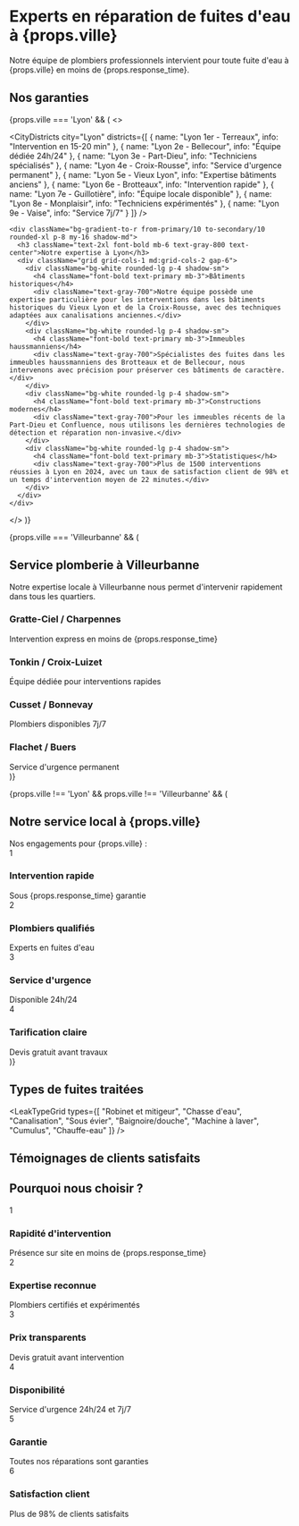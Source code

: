 

<HeroAnimation />

<div className="mb-12 mt-8">
  <h1 className="text-3xl md:text-4xl font-bold text-center bg-gradient-to-r from-primary to-secondary bg-clip-text text-transparent mb-6">Experts en réparation de fuites d'eau à {props.ville}</h1>

  <div className="text-lg text-center text-gray-700 max-w-3xl mx-auto mb-8">
    Notre équipe de plombiers professionnels intervient pour toute fuite d'eau à {props.ville} en moins de {props.response_time}.
  </div>

  <ResponseTimeIndicator time={props.response_time} />
</div>

<div className="grid grid-cols-1 md:grid-cols-2 gap-6 my-16">
  <ServiceCard 
    icon={FaTint} 
    title="Détection de fuite" 
    description="Localisation précise des fuites même les plus difficiles à détecter"
  />
  <ServiceCard 
    icon={FaWrench} 
    title="Réparation immédiate" 
    description="Intervention rapide pour stopper la fuite et réparer définitivement"
  />
  <ServiceCard 
    icon={FaSearch} 
    title="Diagnostic complet" 
    description="Analyse approfondie de votre installation pour prévenir les récidives"
  />
  <ServiceCard 
    icon={FaTools} 
    title="Remplacement si nécessaire" 
    description="Installation de nouvelles pièces ou canalisations si besoin"
  />
</div>

<EmergencyCallToAction />

<div className="my-16">
  <h2 className="text-2xl md:text-3xl font-bold text-center mb-8 bg-gradient-to-r from-primary to-secondary bg-clip-text text-transparent">Nos garanties</h2>
  <Guarantees />
</div>

{props.ville === 'Lyon' && (
  <>
    <div className="my-16">
      <CityDistricts 
        city="Lyon"
        districts={[
          { name: "Lyon 1er - Terreaux", info: "Intervention en 15-20 min" },
          { name: "Lyon 2e - Bellecour", info: "Équipe dédiée 24h/24" },
          { name: "Lyon 3e - Part-Dieu", info: "Techniciens spécialisés" },
          { name: "Lyon 4e - Croix-Rousse", info: "Service d'urgence permanent" },
          { name: "Lyon 5e - Vieux Lyon", info: "Expertise bâtiments anciens" },
          { name: "Lyon 6e - Brotteaux", info: "Intervention rapide" },
          { name: "Lyon 7e - Guillotière", info: "Équipe locale disponible" },
          { name: "Lyon 8e - Monplaisir", info: "Techniciens expérimentés" },
          { name: "Lyon 9e - Vaise", info: "Service 7j/7" }
        ]}
      />
    </div>
    
    <div className="bg-gradient-to-r from-primary/10 to-secondary/10 rounded-xl p-8 my-16 shadow-md">
      <h3 className="text-2xl font-bold mb-6 text-gray-800 text-center">Notre expertise à Lyon</h3>
      <div className="grid grid-cols-1 md:grid-cols-2 gap-6">
        <div className="bg-white rounded-lg p-4 shadow-sm">
          <h4 className="font-bold text-primary mb-3">Bâtiments historiques</h4>
          <div className="text-gray-700">Notre équipe possède une expertise particulière pour les interventions dans les bâtiments historiques du Vieux Lyon et de la Croix-Rousse, avec des techniques adaptées aux canalisations anciennes.</div>
        </div>
        <div className="bg-white rounded-lg p-4 shadow-sm">
          <h4 className="font-bold text-primary mb-3">Immeubles haussmanniens</h4>
          <div className="text-gray-700">Spécialistes des fuites dans les immeubles haussmanniens des Brotteaux et de Bellecour, nous intervenons avec précision pour préserver ces bâtiments de caractère.</div>
        </div>
        <div className="bg-white rounded-lg p-4 shadow-sm">
          <h4 className="font-bold text-primary mb-3">Constructions modernes</h4>
          <div className="text-gray-700">Pour les immeubles récents de la Part-Dieu et Confluence, nous utilisons les dernières technologies de détection et réparation non-invasive.</div>
        </div>
        <div className="bg-white rounded-lg p-4 shadow-sm">
          <h4 className="font-bold text-primary mb-3">Statistiques</h4>
          <div className="text-gray-700">Plus de 1500 interventions réussies à Lyon en 2024, avec un taux de satisfaction client de 98% et un temps d'intervention moyen de 22 minutes.</div>
        </div>
      </div>
    </div>
  </>
)}

{props.ville === 'Villeurbanne' && (
  <div className="bg-blue-50 rounded-xl p-8 my-16 shadow-md">
    <h2 className="text-2xl md:text-3xl font-bold text-center mb-6">Service plomberie à Villeurbanne</h2>
    <div className="mb-6 text-center text-gray-700">Notre expertise locale à Villeurbanne nous permet d'intervenir rapidement dans tous les quartiers.</div>
    <div className="grid grid-cols-1 md:grid-cols-2 gap-6">
      <div className="bg-white rounded-lg p-4 shadow-sm">
        <h3 className="font-semibold mb-3">Gratte-Ciel / Charpennes</h3>
        <div className="text-sm text-gray-600">Intervention express en moins de {props.response_time}</div>
      </div>
      <div className="bg-white rounded-lg p-4 shadow-sm">
        <h3 className="font-semibold mb-3">Tonkin / Croix-Luizet</h3>
        <div className="text-sm text-gray-600">Équipe dédiée pour interventions rapides</div>
      </div>
      <div className="bg-white rounded-lg p-4 shadow-sm">
        <h3 className="font-semibold mb-3">Cusset / Bonnevay</h3>
        <div className="text-sm text-gray-600">Plombiers disponibles 7j/7</div>
      </div>
      <div className="bg-white rounded-lg p-4 shadow-sm">
        <h3 className="font-semibold mb-3">Flachet / Buers</h3>
        <div className="text-sm text-gray-600">Service d'urgence permanent</div>
      </div>
    </div>
  </div>
)}

{props.ville !== 'Lyon' && props.ville !== 'Villeurbanne' && (
  <div className="bg-blue-50 rounded-xl p-8 my-16 shadow-md">
    <h2 className="text-2xl md:text-3xl font-bold text-center mb-6">Notre service local à {props.ville}</h2>
    <div className="mb-6 text-center text-gray-700">Nos engagements pour {props.ville} :</div>
    <div className="grid grid-cols-1 md:grid-cols-2 gap-6">
      <div className="bg-white rounded-lg p-4 shadow-sm flex items-start">
        <span className="w-10 h-10 rounded-full bg-primary text-white flex items-center justify-center mr-4 mt-1">1</span>
        <div>
          <h3 className="font-semibold mb-2">Intervention rapide</h3>
          <div className="text-sm text-gray-600">Sous {props.response_time} garantie</div>
        </div>
      </div>
      <div className="bg-white rounded-lg p-4 shadow-sm flex items-start">
        <span className="w-10 h-10 rounded-full bg-primary text-white flex items-center justify-center mr-4 mt-1">2</span>
        <div>
          <h3 className="font-semibold mb-2">Plombiers qualifiés</h3>
          <div className="text-sm text-gray-600">Experts en fuites d'eau</div>
        </div>
      </div>
      <div className="bg-white rounded-lg p-4 shadow-sm flex items-start">
        <span className="w-10 h-10 rounded-full bg-primary text-white flex items-center justify-center mr-4 mt-1">3</span>
        <div>
          <h3 className="font-semibold mb-2">Service d'urgence</h3>
          <div className="text-sm text-gray-600">Disponible 24h/24</div>
        </div>
      </div>
      <div className="bg-white rounded-lg p-4 shadow-sm flex items-start">
        <span className="w-10 h-10 rounded-full bg-primary text-white flex items-center justify-center mr-4 mt-1">4</span>
        <div>
          <h3 className="font-semibold mb-2">Tarification claire</h3>
          <div className="text-sm text-gray-600">Devis gratuit avant travaux</div>
        </div>
      </div>
    </div>
  </div>
)}

<div className="my-16">
  <h2 className="text-2xl md:text-3xl font-bold text-center my-8 bg-gradient-to-r from-primary to-secondary bg-clip-text text-transparent">Types de fuites traitées</h2>

  <LeakTypeGrid 
    types={[
      "Robinet et mitigeur",
      "Chasse d'eau",
      "Canalisation",
      "Sous évier",
      "Baignoire/douche",
      "Machine à laver",
      "Cumulus",
      "Chauffe-eau"
    ]}
  />
</div>

<div className="my-16">
  <h2 className="text-2xl md:text-3xl font-bold text-center mb-8 bg-gradient-to-r from-primary to-secondary bg-clip-text text-transparent">Témoignages de clients satisfaits</h2>

  <div className="grid grid-cols-1 md:grid-cols-2 gap-8 my-8">
    <Testimonial 
      name="Thomas D." 
      location={`${props.ville}`} 
      quote="Intervention rapide et efficace. Fuite sous évier réparée en moins de 30 minutes. Je recommande !"
    />
    <Testimonial 
      name="Sophie M." 
      location={`${props.ville}`} 
      quote="Très professionnels. Ils ont détecté une fuite cachée que d'autres plombiers n'avaient pas trouvée."
    />
  </div>
</div>

<div className="my-16">
  <h2 className="text-2xl md:text-3xl font-bold text-center mb-8 bg-gradient-to-r from-primary to-secondary bg-clip-text text-transparent">Pourquoi nous choisir ?</h2>

  <div className="bg-gradient-to-r from-primary/5 to-secondary/5 rounded-xl p-8 shadow-md">
    <div className="grid grid-cols-1 md:grid-cols-2 lg:grid-cols-3 gap-6">
      <div className="bg-white rounded-lg p-4 shadow-sm">
        <div className="flex items-center mb-4">
          <span className="w-10 h-10 rounded-full bg-primary text-white flex items-center justify-center mr-4">1</span>
          <h3 className="font-semibold">Rapidité d'intervention</h3>
        </div>
        <div className="text-sm text-gray-600">Présence sur site en moins de {props.response_time}</div>
      </div>
      <div className="bg-white rounded-lg p-4 shadow-sm">
        <div className="flex items-center mb-4">
          <span className="w-10 h-10 rounded-full bg-primary text-white flex items-center justify-center mr-4">2</span>
          <h3 className="font-semibold">Expertise reconnue</h3>
        </div>
        <div className="text-sm text-gray-600">Plombiers certifiés et expérimentés</div>
      </div>
      <div className="bg-white rounded-lg p-4 shadow-sm">
        <div className="flex items-center mb-4">
          <span className="w-10 h-10 rounded-full bg-primary text-white flex items-center justify-center mr-4">3</span>
          <h3 className="font-semibold">Prix transparents</h3>
        </div>
        <div className="text-sm text-gray-600">Devis gratuit avant intervention</div>
      </div>
      <div className="bg-white rounded-lg p-4 shadow-sm">
        <div className="flex items-center mb-4">
          <span className="w-10 h-10 rounded-full bg-primary text-white flex items-center justify-center mr-4">4</span>
          <h3 className="font-semibold">Disponibilité</h3>
        </div>
        <div className="text-sm text-gray-600">Service d'urgence 24h/24 et 7j/7</div>
      </div>
      <div className="bg-white rounded-lg p-4 shadow-sm">
        <div className="flex items-center mb-4">
          <span className="w-10 h-10 rounded-full bg-primary text-white flex items-center justify-center mr-4">5</span>
          <h3 className="font-semibold">Garantie</h3>
        </div>
        <div className="text-sm text-gray-600">Toutes nos réparations sont garanties</div>
      </div>
      <div className="bg-white rounded-lg p-4 shadow-sm">
        <div className="flex items-center mb-4">
          <span className="w-10 h-10 rounded-full bg-primary text-white flex items-center justify-center mr-4">6</span>
          <h3 className="font-semibold">Satisfaction client</h3>
        </div>
        <div className="text-sm text-gray-600">Plus de 98% de clients satisfaits</div>
      </div>
    </div>
  </div>
</div>
